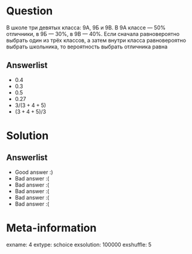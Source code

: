 Question
========
В школе три девятых класса: 9А, 9Б и 9В. В 9А классе — 50\% отличники, в 9Б — 30\%, в 9В — 40\%. Если сначала равновероятно выбрать один из трёх классов, а затем внутри класса равновероятно выбрать школьника, то вероятность выбрать отличника равна


Answerlist
----------
*  $0.4$
*  $0.3$
*  $0.5$
*  $0.27$
*  $3/(3+4+5)$
*  $(3+4+5)/3$

Solution
========

Answerlist
----------
*  Good answer :)
*  Bad answer :(
*  Bad answer :(
*  Bad answer :(
*  Bad answer :(
*  Bad answer :(

Meta-information
================
exname: 4
extype: schoice
exsolution: 100000
exshuffle: 5
